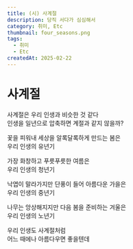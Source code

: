 ```yaml
---
title: (시) 사계절
description: 당직 서다가 심심해서
category: 취미, Etc
thumbnail: four_seasons.png
tags:
  - 취미
  - Etc
createdAt: 2025-02-22
---
```

# 사계절  
  
사계절은 우리 인생과 비슷한 것 같다  
인생을 일년으로 압축하면 계절과 같지 않을까?  
  
꽃을 피워내 세상을 알록달록하게 만드는 봄은  
우리 인생의 유년기  

가장 화창하고 푸릇푸릇한 여름은  
우리 인생의 청년기  

낙엽이 말라가지만 단풍이 들어 아름다운 가을은  
우리 인생의 중년기  

나무는 앙상해지지만 다음 봄을 준비하는 겨울은  
우리 인생의 노년기  

우리 인생도 사계절처럼  
어느 때에나 아름다우면 좋을텐데


